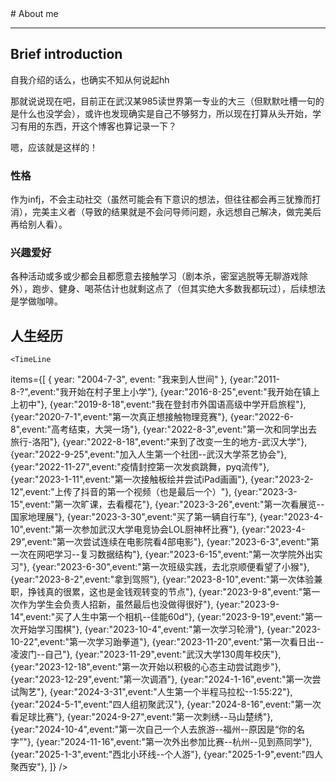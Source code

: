 
<BaseLayout title="About">
  <BaseCard title="About">
# About me

---

## Brief introduction

自我介绍的话么，也确实不知从何说起hh

那就说说现在吧，目前正在武汉某985读世界第一专业的大三（但默默吐槽一句的是什么也没学会），或许也发现确实是自己不够努力，所以现在打算从头开始，学习有用的东西，开这个博客也算记录一下？

嗯，应该就是这样的！

### 性格
作为infj，不会主动社交（虽然可能会有下意识的想法，但往往都会再三犹豫而打消），完美主义者（导致的结果就是不会问导师问题，永远想自己解决，做完美后再给别人看）。

### 兴趣爱好
各种活动或多或少都会且都愿意去接触学习（剧本杀，密室逃脱等无聊游戏除外），跑步、健身、喝茶估计也就剩这点了（但其实绝大多数我都玩过），后续想法是学做咖啡。

## 人生经历

    <TimeLine

items={[
{ year: "2004-7-3", event: "我来到人世间" },
{year:"2011-8-?",event:"我开始在村子里上小学"},
{year:"2016-8-25",event:"我开始在镇上上初中"},
{year:"2019-8-18",event:"我在登封市外国语高级中学开启旅程"},
{year:"2020-7-1",event:"第一次真正想接触物理竞赛"},
{year:"2022-6-8",event:"高考结束，大哭一场"},
{year:"2022-8-3",event:"第一次和同学出去旅行-洛阳"},
{year:"2022-8-18",event:"来到了改变一生的地方-武汉大学"},
{year:"2022-9-25",event:"加入人生第一个社团--武汉大学茶艺协会"},
{year:"2022-11-27",event:"疫情封控第一次发疯跳舞，pyq流传"},
{year:"2023-1-11",event:"第一次接触板绘并尝试iPad画画"},
{year:"2023-2-12",event:"上传了抖音的第一个视频（也是最后一个）"},
{year:"2023-3-15",event:"第一次旷课，去看樱花"},
{year:"2023-3-26",event:"第一次看展览--国家地理展"},
{year:"2023-3-30",event:"买了第一辆自行车"},
{year:"2023-4-10",event:"第一次参加武汉大学电竞协会LOL厨神杯比赛"},
{year:"2023-4-29",event:"第一次尝试连续在电影院看4部电影"},
{year:"2023-6-3",event:"第一次在网吧学习--复习数据结构"},
{year:"2023-6-15",event:"第一次学院外出实习"},
{year:"2023-6-30",event:"第一次班级实践，去北京顺便看望了小猴"},
{year:"2023-8-2",event:"拿到驾照"},
{year:"2023-8-10",event:"第一次体验兼职，挣钱真的很累，这也是金钱观转变的节点"},
{year:"2023-9-8",event:"第一次作为学生会负责人招新，虽然最后也没做得很好"},
{year:"2023-9-14",event:"买了人生中第一个相机--佳能60d"},
{year:"2023-9-19",event:"第一次开始学习围棋"},
{year:"2023-10-4",event:"第一次学习轮滑"},
{year:"2023-10-22",event:"第一次学习跆拳道"},
{year:"2023-11-20",event:"第一次看日出--凌波门--自己"},
{year:"2023-11-29",event:"武汉大学130周年校庆"},
{year:"2023-12-18",event:"第一次开始以积极的心态主动尝试跑步"},
{year:"2023-12-29",event:"第一次调酒"},
{year:"2024-1-16",event:"第一次尝试陶艺"},
{year:"2024-3-31",event:"人生第一个半程马拉松--1:55:22"},
{year:"2024-5-1",event:"四人组初聚武汉"},
{year:"2024-8-16",event:"第一次看足球比赛"},
{year:"2024-9-27",event:"第一次刺绣--马山楚绣"},
{year:"2024-10-4",event:"第一次自己一个人去旅游--福州--原因是“你的名字”"},
{year:"2024-11-16",event:"第一次外出参加比赛--杭州--见到燕同学"},
{year:"2025-1-3",event:"西北小环线--个人游"},
{year:"2025-1-9",event:"四人聚西安"},
]}
/>

  </BaseCard>
</BaseLayout>
